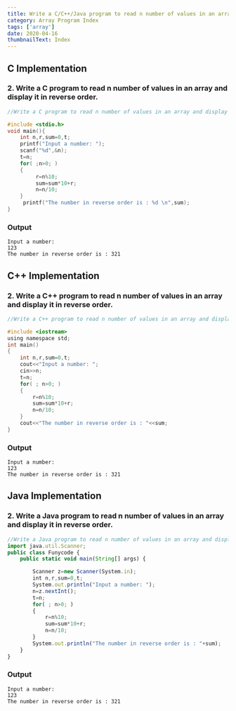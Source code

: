 ```yaml
---
title: Write a C/C++/Java program to read n number of values in an array and display it in reverse order.
category: Array Program Index
tags: ['array']
date: 2020-04-16
thumbnailText: Index
---
```


## C Implementation
### 2. Write a C program to read n number of values in an array and display it in reverse order.
```c
//Write a C program to read n number of values in an array and display it in reverse order.

#include <stdio.h>
void main(){
    int n,r,sum=0,t;
    printf("Input a number: ");
    scanf("%d",&n);
    t=n;
    for( ;n>0; )
    {
         r=n%10;
         sum=sum*10+r;
         n=n/10;
    }
     printf("The number in reverse order is : %d \n",sum);
}
```
### Output
```
Input a number:
123
The number in reverse order is : 321
```
## C++ Implementation
### 2. Write a C++ program to read n number of values in an array and display it in reverse order.
```c
//Write a C++ program to read n number of values in an array and display it in reverse order.

#include <iostream>
using namespace std;
int main()
{
    int n,r,sum=0,t;
    cout<<"Input a number: ";
    cin>>n;
    t=n;
    for( ; n>0; )
    {
        r=n%10;
        sum=sum*10+r;
        n=n/10;
    }
    cout<<"The number in reverse order is : "<<sum;
}
```
### Output
```
Input a number:
123
The number in reverse order is : 321
```

## Java Implementation
### 2. Write a Java program to read n number of values in an array and display it in reverse order.
```js
//Write a Java program to read n number of values in an array and display it in reverse order.
import java.util.Scanner;
public class Funycode {
    public static void main(String[] args) {

        Scanner z=new Scanner(System.in);
        int n,r,sum=0,t;
        System.out.println("Input a number: ");
        n=z.nextInt();
        t=n;
        for( ; n>0; )
        {
            r=n%10;
            sum=sum*10+r;
            n=n/10;
        }
        System.out.println("The number in reverse order is : "+sum);
    }
}
```
### Output
```
Input a number:
123
The number in reverse order is : 321
```
